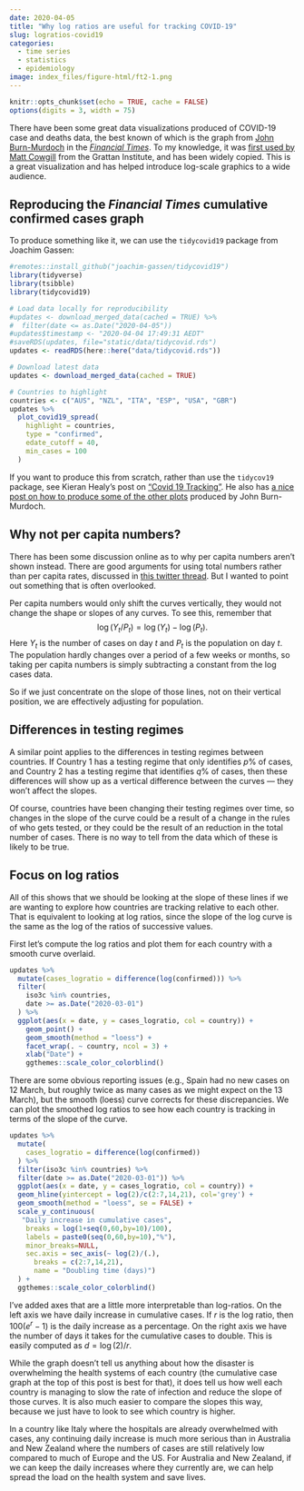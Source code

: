```yaml
---
date: 2020-04-05
title: "Why log ratios are useful for tracking COVID-19"
slug: logratios-covid19
categories:
  - time series
  - statistics
  - epidemiology
image: index_files/figure-html/ft2-1.png
---
```


```r
knitr::opts_chunk$set(echo = TRUE, cache = FALSE)
options(digits = 3, width = 75)
```

There have been some great data visualizations produced of COVID-19 case and deaths data, the best known of which is the graph from [John Burn-Murdoch](https://twitter.com/jburnmurdoch) in the [*Financial Times*](https://www.ft.com/coronavirus-latest). To my knowledge, it was [first used by Matt Cowgill](https://blog.grattan.edu.au/2020/03/australian-governments-can-choose-to-slow-the-spread-of-coronavirus-but-they-must-act-immediately/) from the Grattan Institute, and has been widely copied. This is a great visualization and has helped introduce log-scale graphics to a wide audience.

## Reproducing the *Financial Times* cumulative confirmed cases graph

To produce something like it, we can use the `tidycovid19` package from Joachim Gassen:

```r
#remotes::install_github("joachim-gassen/tidycovid19")
library(tidyverse)
library(tsibble)
library(tidycovid19)
```

```r
# Load data locally for reproducibility
#updates <- download_merged_data(cached = TRUE) %>%
#  filter(date <= as.Date("2020-04-05"))
#updates$timestamp <- "2020-04-04 17:49:31 AEDT"
#saveRDS(updates, file="static/data/tidycovid.rds")
updates <- readRDS(here::here("data/tidycovid.rds"))
```

```r
# Download latest data
updates <- download_merged_data(cached = TRUE)
```

```r
# Countries to highlight
countries <- c("AUS", "NZL", "ITA", "ESP", "USA", "GBR")
updates %>%
  plot_covid19_spread(
    highlight = countries,
    type = "confirmed",
    edate_cutoff = 40,
    min_cases = 100
  )
```

If you want to produce this from scratch, rather than use the `tidycov19` package, see Kieran Healy's post on ["Covid 19 Tracking"](https://kieranhealy.org/blog/archives/2020/03/21/covid-19-tracking/). He also has [a nice post on how to produce some of the other plots](https://kieranhealy.org/blog/archives/2020/03/27/a-covid-small-multiple/) produced by John Burn-Murdoch.

## Why not per capita numbers?

There has been some discussion online as to why per capita numbers aren't shown instead. There are good arguments for using total numbers rather than per capita rates, discussed in [this twitter thread](https://twitter.com/jburnmurdoch/status/1242904596856614912). But I wanted to point out something that is often overlooked.

Per capita numbers would only shift the curves vertically, they would not change the shape or slopes of any curves. To see this, remember that
$$
\log (Y_t/P_t) = \log(Y_t) - \log(P_t).
$$
Here $Y_t$ is the number of cases on day $t$ and $P_t$ is the population on day $t$. The population hardly changes over a period of a few weeks or months, so taking per capita numbers is simply subtracting a constant from the log cases data.

So if we just concentrate on the slope of those lines, not on their vertical position, we are effectively adjusting for population.

## Differences in testing regimes

A similar point applies to the differences in testing regimes between countries. If Country 1 has a testing regime that only identifies $p$% of cases, and Country 2 has a testing regime that identifies $q$% of cases, then these differences will show up as a vertical difference between the curves --- they won't affect the slopes.

Of course, countries have been changing their testing regimes over time, so changes in the slope of the curve could be a result of a change in the rules of who gets tested, or they could be the result of an reduction in the total number of cases. There is no way to tell from the data which of these is likely to be true.

## Focus on log ratios

All of this shows that we should be looking at the slope of these lines if we are wanting to explore how countries are tracking relative to each other. That is equivalent to looking at log ratios, since the slope of the log curve is the same as the log of the ratios of successive values.

First let's compute the log ratios and plot them for each country with a smooth curve overlaid.

```r
updates %>%
  mutate(cases_logratio = difference(log(confirmed))) %>%
  filter(
    iso3c %in% countries,
    date >= as.Date("2020-03-01")
  ) %>%
  ggplot(aes(x = date, y = cases_logratio, col = country)) +
    geom_point() +
    geom_smooth(method = "loess") +
    facet_wrap(. ~ country, ncol = 3) +
    xlab("Date") +
    ggthemes::scale_color_colorblind()
```

There are some obvious reporting issues (e.g., Spain had no new cases on 12 March, but roughly twice as many cases as we might expect on the 13 March), but the smooth (loess) curve corrects for these discrepancies. We can plot the smoothed log ratios to see how each country is tracking in terms of the slope of the curve.


```r
updates %>%
  mutate(
    cases_logratio = difference(log(confirmed))
  ) %>%
  filter(iso3c %in% countries) %>%
  filter(date >= as.Date("2020-03-01")) %>%
  ggplot(aes(x = date, y = cases_logratio, col = country)) +
  geom_hline(yintercept = log(2)/c(2:7,14,21), col='grey') +
  geom_smooth(method = "loess", se = FALSE) +
  scale_y_continuous(
   "Daily increase in cumulative cases",
    breaks = log(1+seq(0,60,by=10)/100),
    labels = paste0(seq(0,60,by=10),"%"),
    minor_breaks=NULL,
    sec.axis = sec_axis(~ log(2)/(.),
      breaks = c(2:7,14,21),
      name = "Doubling time (days)")
  ) +
  ggthemes::scale_color_colorblind()
```

I've added axes that are a little more interpretable than log-ratios. On the left axis we have daily increase in cumulative cases. If $r$ is the log ratio, then $100(e^r-1)$ is the daily increase as a percentage. On the right axis we have the number of days it takes for the cumulative cases to double. This is easily computed as $d=\log(2)/r$.

While the graph doesn't tell us anything about how the disaster is overwhelming the health systems of each country (the cumulative case graph at the top of this post is best for that), it does tell us how well each country is managing to slow the rate of infection and reduce the slope of those curves. It is also much easier to compare the slopes this way, because we just have to look to see which country is higher.

In a country like Italy where the hospitals are already overwhelmed with cases, any continuing daily increase is much more serious than in Australia and New Zealand where the numbers of cases are still relatively low compared to much of Europe and the US. For Australia and New Zealand, if we can keep the daily increases where they currently are, we can help spread the load on the health system and save lives.
